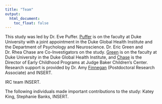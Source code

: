 ```yaml
---
title: "Team"
output:
  html_document:
    toc_float: false
---
```


This study was led by Dr. Eve Puffer. [Puffer](https://psychandneuro.duke.edu/people/eve-s-puffer) is on the faculty at Duke University with a joint appointment in the Duke Global Health Institute and the Department of Psychology and Neuroscience. Dr. Eric Green and Dr. Rhea Chase are Co-Investigators on the study. [Green](https://globalhealth.duke.edu/people/faculty/green-eric) is on the faculty at Duke University in the Duke Global Health Institute, and [Chase](https://jbcc.harvard.edu/rhea-chase) is the Director of Early Childhood Programs at Judge Baker Children’s Center. Research support is provided by Dr. Amy [Finnegan](https://sites.google.com/site/amyfinnegan/home) (Postdoctoral Research Associate) and INSERT.

IRC team INSERT.

The following individuals made important contributions to the study: Katey King, Stephanie Banks, INSERT.